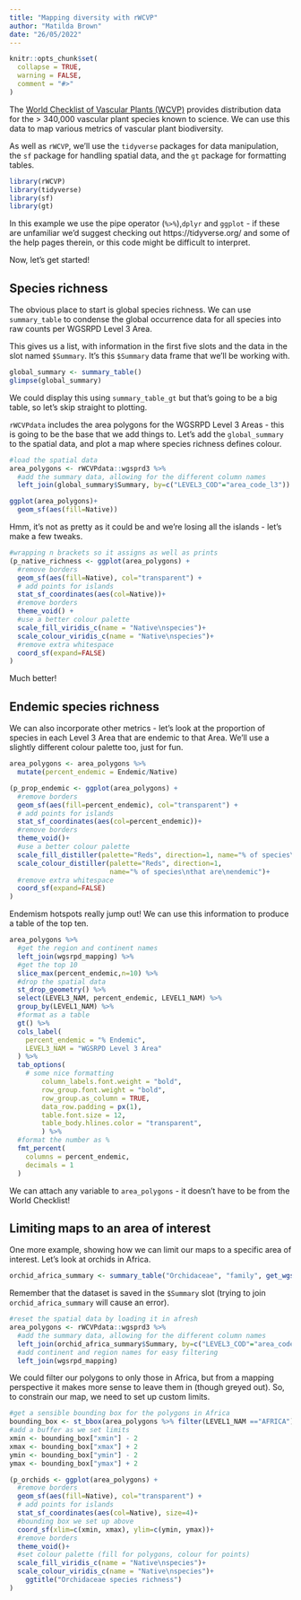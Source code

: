 ```yaml
---
title: "Mapping diversity with rWCVP"
author: "Matilda Brown"
date: "26/05/2022"
---
```


```r
knitr::opts_chunk$set(
  collapse = TRUE,
  warning = FALSE,
  comment = "#>"
)
```

The [World Checklist of Vascular Plants (WCVP)](https://wcvp.science.kew.org) provides distribution data for the > 340,000 vascular plant species known to science. We can use this data to map various metrics of vascular plant biodiversity.

As well as `rWCVP`, we'll use the `tidyverse` packages for data manipulation, the `sf` package for handling spatial data, and the `gt` package for formatting tables.

```r
library(rWCVP)
library(tidyverse)
library(sf)
library(gt)
```

In this example we use the pipe operator (`%>%`),`dplyr` and `ggplot` - if these are unfamiliar we'd suggest checking out https://tidyverse.org/ and some of the help pages therein, or this code might be difficult to interpret. 

Now, let's get started! 

## Species richness

The obvious place to start is global species richness. We can use `summary_table` to condense the global occurrence data for all species into raw counts per WGSRPD Level 3 Area. 

This gives us a list, with information in the first five slots and the data in the slot named `$Summary`. It's this `$Summary` data frame that we'll be working with. 

```r
global_summary <- summary_table()
glimpse(global_summary)
```

We could display this using `summary_table_gt` but that's going to be a big table, so let's skip straight to plotting. 

`rWCVPdata` includes the area polygons for the WGSRPD Level 3 Areas - this is going to be the base that we add things to. Let's add the `global_summary` to the spatial data, and plot a map where species richness defines colour. 

```r
#load the spatial data
area_polygons <- rWCVPdata::wgsprd3 %>% 
  #add the summary data, allowing for the different column names
  left_join(global_summary$Summary, by=c("LEVEL3_COD"="area_code_l3"))

ggplot(area_polygons)+
  geom_sf(aes(fill=Native))
```

Hmm, it's not as pretty as it could be and we're losing all the islands - let's make a few tweaks.

```r
#wrapping n brackets so it assigns as well as prints
(p_native_richness <- ggplot(area_polygons) +
  #remove borders
  geom_sf(aes(fill=Native), col="transparent") +
  # add points for islands
  stat_sf_coordinates(aes(col=Native))+
  #remove borders
  theme_void() +
  #use a better colour palette
  scale_fill_viridis_c(name = "Native\nspecies")+ 
  scale_colour_viridis_c(name = "Native\nspecies")+ 
  #remove extra whitespace
  coord_sf(expand=FALSE)
)
```

Much better! 

## Endemic species richness

We can also incorporate other metrics - let's look at the proportion of species in each Level 3 Area that are endemic to that Area. We'll use a slightly different colour palette too, just for fun. 

```r
area_polygons <- area_polygons %>% 
  mutate(percent_endemic = Endemic/Native)

(p_prop_endemic <- ggplot(area_polygons) +
  #remove borders
  geom_sf(aes(fill=percent_endemic), col="transparent") +
  # add points for islands
  stat_sf_coordinates(aes(col=percent_endemic))+
  #remove borders
  theme_void()+
  #use a better colour palette
  scale_fill_distiller(palette="Reds", direction=1, name="% of species\nthat are\nendemic")+ 
  scale_colour_distiller(palette="Reds", direction=1, 
                         name="% of species\nthat are\nendemic")+ 
  #remove extra whitespace
  coord_sf(expand=FALSE)
)
```

Endemism hotspots really jump out! We can use this information to produce a table of the top ten.

```r
area_polygons %>% 
  #get the region and continent names
  left_join(wgsrpd_mapping) %>% 
  #get the top 10
  slice_max(percent_endemic,n=10) %>% 
  #drop the spatial data
  st_drop_geometry() %>% 
  select(LEVEL3_NAM, percent_endemic, LEVEL1_NAM) %>% 
  group_by(LEVEL1_NAM) %>% 
  #format as a table
  gt() %>% 
  cols_label(
    percent_endemic = "% Endemic",
    LEVEL3_NAM = "WGSRPD Level 3 Area"
  ) %>% 
  tab_options(
    # some nice formatting
        column_labels.font.weight = "bold",
        row_group.font.weight = "bold",
        row_group.as_column = TRUE,
        data_row.padding = px(1),
        table.font.size = 12,
        table_body.hlines.color = "transparent",
        ) %>%
  #format the number as %
  fmt_percent(
    columns = percent_endemic,
    decimals = 1
  )
```

We can attach any variable to `area_polygons` - it doesn't have to be from the World Checklist! 

## Limiting maps to an area of interest

One more example, showing how we can limit our maps to a specific area of interest. Let's look at orchids in Africa. 

```r
orchid_africa_summary <- summary_table("Orchidaceae", "family", get_wgsrpd3_codes("Africa"))
```

Remember that the dataset is saved in the `$Summary` slot (trying to join `orchid_africa_summary` will cause an error). 

```r
#reset the spatial data by loading it in afresh
area_polygons <- rWCVPdata::wgsprd3 %>% 
  #add the summary data, allowing for the different column names
  left_join(orchid_africa_summary$Summary, by=c("LEVEL3_COD"="area_code_l3")) %>% 
  #add continent and region names for easy filtering
  left_join(wgsrpd_mapping) 
```

We could filter our polygons to only those in Africa, but from a mapping perspective it makes more sense to leave them in (though greyed out). So, to constrain our map, we need to set up custom limits. 

```r
#get a sensible bounding box for the polygons in Africa
bounding_box <- st_bbox(area_polygons %>% filter(LEVEL1_NAM =="AFRICA"))
#add a buffer as we set limits
xmin <- bounding_box["xmin"] - 2
xmax <- bounding_box["xmax"] + 2
ymin <- bounding_box["ymin"] - 2
ymax <- bounding_box["ymax"] + 2

(p_orchids <- ggplot(area_polygons) +
  #remove borders
  geom_sf(aes(fill=Native), col="transparent") +
  # add points for islands
  stat_sf_coordinates(aes(col=Native), size=4)+
  #bounding box we set up above
  coord_sf(xlim=c(xmin, xmax), ylim=c(ymin, ymax))+
  #remove borders
  theme_void()+
  #set colour palette (fill for polygons, colour for points)
  scale_fill_viridis_c(name = "Native\nspecies")+ 
  scale_colour_viridis_c(name = "Native\nspecies")+
    ggtitle("Orchidaceae species richness")
)
```
 
